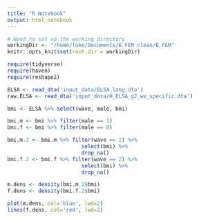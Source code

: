 ```yaml
---
title: "R Notebook"
output: html_notebook
---
```


```r
# Need to set up the working directory
workingDir <- "/home/luke/Documents/E_FEM_clean/E_FEM"
knitr::opts_knit$set(root.dir = workingDir)

require(tidyverse)
require(haven)
require(reshape2)

```


```r
ELSA <- read_dta('input_data/ELSA_long.dta')
raw.ELSA <- read_dta('input_data/H_ELSA_g2_wv_specific.dta')
```

```r
bmi <- ELSA %>% select(wave, male, bmi)

bmi.m <- bmi %>% filter(male == 1)
bmi.f <- bmi %>% filter(male == 0)

bmi.m.2 <- bmi.m %>% filter(wave == 2) %>%
                        select(bmi) %>%
                        drop_na()
bmi.f.2 <- bmi.f %>% filter(wave == 2) %>%
                        select(bmi) %>%
                        drop_na()
```

```r
m.dens <- density(bmi.m.2$bmi)
f.dens <- density(bmi.f.2$bmi)
```

```r
plot(m.dens, col='blue', lwd=2)
lines(f.dens, col='red', lwd=2)
```







